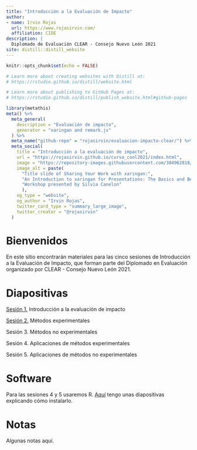 ```yaml
---
title: "Introducción a la Evaluación de Impacto"
author: 
- name: Irvin Rojas
  url: https://www.rojasirvin.com/
  affiliation: CIDE
description: |
  Diplomado de Evaluación CLEAR - Consejo Nuevo León 2021
site: distill::distill_website
---
```


```r
knitr::opts_chunk$set(echo = FALSE)

# Learn more about creating websites with Distill at:
# https://rstudio.github.io/distill/website.html

# Learn more about publishing to GitHub Pages at:
# https://rstudio.github.io/distill/publish_website.html#github-pages

```

```r
library(metathis)
meta() %>%
  meta_general(
    description = "Evaluación de impacto",
    generator = "xaringan and remark.js"
  ) %>% 
  meta_name("github-repo" = "rojasirvin/evaluacion-impacto-clear/") %>% 
  meta_social(
    title = "Introducción a la evaluación de impacto",
    url = "https://rojasirvin.github.io/curso_conl2021/index.html",
    image = "https://repository-images.githubusercontent.com/304962818/38fb4600-20f5-11eb-9597-52659d721631",
    image_alt = paste(
      "Title slide of Sharing Your Work with xaringan:",
      "An Introduction to xaringan for Presentations: The Basics and Beyond",
      "Workshop presented by Silvia Canelon"
      ),
    og_type = "website",
    og_author = "Irvin Rojas",
    twitter_card_type = "summary_large_image",
    twitter_creator = "@rojasirvin"
  )
```

# Bienvenidos

En este sitio encontrarán materiales para las cinco sesiones de Introducción a la Evaluación de Impacto, que forman parte del Diplomado en Evaluación organizado por CLEAR - Consejo Nuevo León 2021.

# Diapositivas

[Sesión 1.](https://rojasirvin.github.io/curso_conl2021/slides/intro_evaluacion.html#1) Introducción a la evaluación de impacto

[Sesión 2.](https://rojasirvin.github.io/curso_conl2021/slides/metodos_experimentales.html#1) Métodos experimentales

Sesión 3. Métodos no experimentales

Sesión 4. Aplicaciones de métodos experimentales

Sesión 5. Aplicaciones de métodos no experimentales


# Software

Para las sesiones 4 y 5 usaremos R. [Aquí]((https://rojasirvin.github.io/curso_conl2021/slides/instalacion_r.html#1)) tengo unas diapositivas explicando cómo instalarlo.

# Notas {.appendix}

Algunas notas aquí.